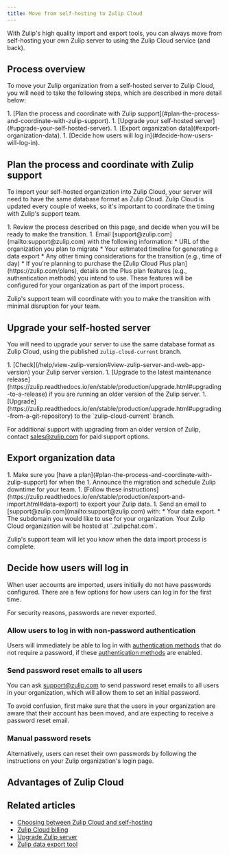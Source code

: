 ```yaml
---
title: Move from self-hosting to Zulip Cloud
---
```




With Zulip's high quality import and export tools, you can always
move from self-hosting your own Zulip server to using the Zulip
Cloud service (and back).

## Process overview

To move your Zulip organization from a self-hosted server to Zulip
Cloud, you will need to take the following steps, which are described
in more detail below:

<Steps>
  1. [Plan the process and coordinate with Zulip support](#plan-the-process-and-coordinate-with-zulip-support).
  1. [Upgrade your self-hosted server](#upgrade-your-self-hosted-server).
  1. [Export organization data](#export-organization-data).
  1. [Decide how users will log in](#decide-how-users-will-log-in).
</Steps>

## Plan the process and coordinate with Zulip support

To import your self-hosted organization into Zulip Cloud, your server will need
to have the same database format as Zulip Cloud. Zulip Cloud is updated every
couple of weeks, so it's important to coordinate the timing with Zulip's support
team.

<Steps>
  1. Review the process described on this page, and decide when you will be ready
     to make the transition.
  1. Email [support@zulip.com](mailto:support@zulip.com) with the following information:
     * URL of the organization you plan to migrate
     * Your estimated timeline for generating a data export
     * Any other timing considerations for the transition (e.g., time of day)
     * If you're planning to purchase the [Zulip Cloud Plus
       plan](https://zulip.com/plans), details on the Plus plan features (e.g.,
       authentication methods) you intend to use. These features will be
       configured for your organization as part of the import process.
</Steps>

Zulip's support team will coordinate with you to make the transition with
minimal disruption for your team.

## Upgrade your self-hosted server

You will need to upgrade your server to use the same database format
as Zulip Cloud, using the published `zulip-cloud-current` branch.

<Steps>
  1. [Check](/help/view-zulip-version#view-zulip-server-and-web-app-version) your
     Zulip server version.
  1. [Upgrade to the latest maintenance
     release](https://zulip.readthedocs.io/en/stable/production/upgrade.html#upgrading-to-a-release)
     if you are running an older version of the Zulip server.
  1. [Upgrade](https://zulip.readthedocs.io/en/stable/production/upgrade.html#upgrading-from-a-git-repository)
     to the `zulip-cloud-current` branch.
</Steps>

For additional support with upgrading from an older version of Zulip, contact
[sales@zulip.com](mailto:sales@zulip.com) for paid support options.

## Export organization data

<Steps>
  1. Make sure you [have a
     plan](#plan-the-process-and-coordinate-with-zulip-support) for when the
  1. Announce the migration and schedule Zulip downtime for your team.
  1. [Follow these instructions](https://zulip.readthedocs.io/en/stable/production/export-and-import.html#data-export)
     to export your Zulip data.
  1. Send an email to [support@zulip.com](mailto:support@zulip.com) with:
     * Your data export.
     * The subdomain you would like to use for your organization. Your Zulip
       Cloud organization will be hosted at `<subdomain>.zulipchat.com`.
</Steps>

Zulip's support team will let you know when the data import process is complete.

## Decide how users will log in

When user accounts are imported, users initially do not have passwords
configured. There are a few options for how users can log in for the first time.

<ZulipTip>
  For security reasons, passwords are never exported.
</ZulipTip>

### Allow users to log in with non-password authentication

Users will immediately be able to log in with [authentication
methods](/help/configure-authentication-methods) that do not require a password,
if these [authentication methods](/help/configure-authentication-methods) are
enabled.

### Send password reset emails to all users

You can ask [support@zulip.com](mailto:support@zulip.com) to send password reset
emails to all users in your organization, which will allow them to set an
initial password.

<ZulipNote>
  To avoid confusion, first make sure that the users in your
  organization are aware that their account has been moved,
  and are expecting to receive a password reset email.
</ZulipNote>

### Manual password resets

Alternatively, users can reset their own passwords by following the instructions
on your Zulip organization's login page.

## Advantages of Zulip Cloud

<AdvantagesOfZulipCloud />

## Related articles

* [Choosing between Zulip Cloud and self-hosting](/help/zulip-cloud-or-self-hosting)
* [Zulip Cloud billing](/help/zulip-cloud-billing)
* [Upgrade Zulip server](https://zulip.readthedocs.io/en/stable/production/upgrade.html)
* [Zulip data export tool](https://zulip.readthedocs.io/en/stable/production/export-and-import.html#data-export)
